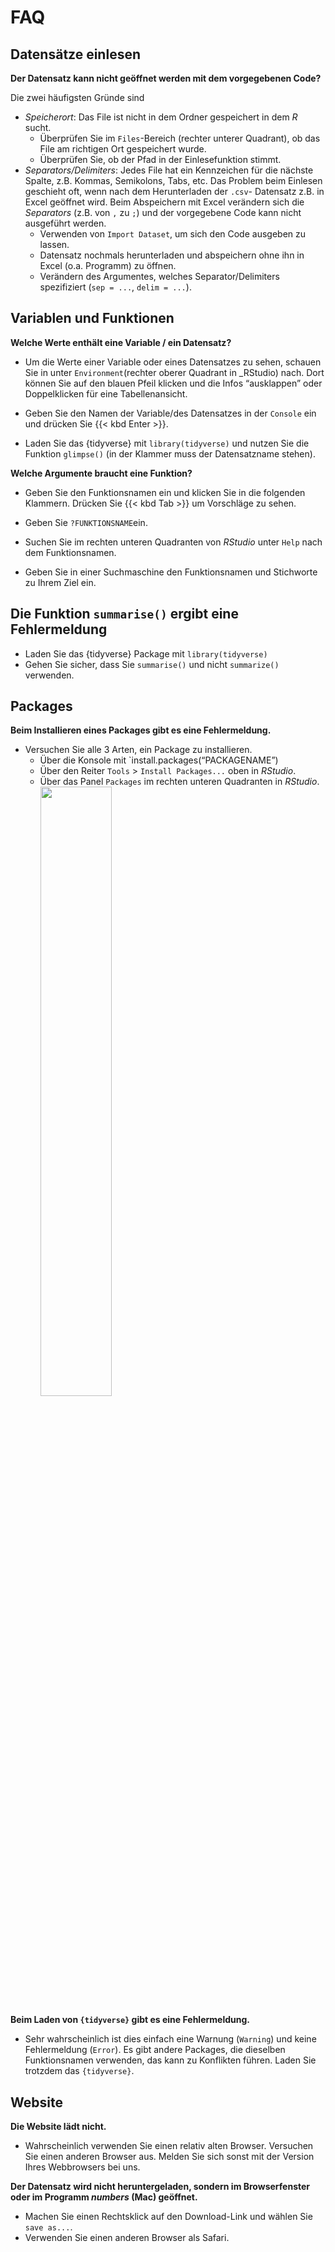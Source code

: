 # FAQ {.unnumbered #sec-thanks}

## Datensätze einlesen

__Der Datensatz kann nicht geöffnet werden mit dem vorgegebenen Code?__

Die zwei häufigsten Gründe sind

- _Speicherort_: Das File ist nicht in dem Ordner gespeichert in dem _R_ sucht.
    - Überprüfen Sie im `Files`-Bereich (rechter unterer Quadrant), ob das File am richtigen Ort gespeichert wurde.
    - Überprüfen Sie, ob der Pfad in der Einlesefunktion stimmt.

- _Separators/Delimiters_: Jedes File hat ein Kennzeichen für die nächste Spalte, z.B. Kommas, Semikolons, Tabs, etc.
Das Problem beim Einlesen geschieht oft, wenn nach dem Herunterladen der `.csv`- Datensatz z.B. in Excel geöffnet wird.
Beim Abspeichern mit Excel verändern sich die _Separators_ (z.B. von `,` zu `;`) und der vorgegebene Code kann nicht ausgeführt werden.
    - Verwenden von `Import Dataset`, um sich den Code ausgeben zu lassen.
    - Datensatz nochmals herunterladen und abspeichern ohne ihn in Excel (o.a. Programm) zu öffnen.
    - Verändern des Argumentes, welches Separator/Delimiters spezifiziert  (`sep = ...`, `delim = ...`).

## Variablen und Funktionen

__Welche Werte enthält eine Variable / ein Datensatz?__

- Um die Werte einer Variable oder eines Datensatzes zu sehen, schauen Sie in unter `Environment`(rechter oberer Quadrant in _RStudio) nach.
Dort können Sie auf den blauen Pfeil klicken und die Infos "ausklappen" oder Doppelklicken für eine Tabellenansicht.

- Geben Sie den Namen der Variable/des Datensatzes in der `Console` ein und drücken Sie {{< kbd Enter >}}. 

- Laden Sie das {tidyverse} mit `library(tidyverse)` und nutzen Sie die Funktion `glimpse()` (in der Klammer muss der Datensatzname stehen).

__Welche Argumente braucht eine Funktion?__

- Geben Sie den Funktionsnamen ein und klicken Sie in die folgenden Klammern. Drücken Sie {{< kbd Tab >}} um Vorschläge zu sehen.

- Geben Sie `?FUNKTIONSNAME`ein.

- Suchen Sie im rechten unteren Quadranten von _RStudio_ unter `Help` nach dem Funktionsnamen.

- Geben Sie in einer Suchmaschine den Funktionsnamen und Stichworte zu Ihrem Ziel ein.

## Die Funktion `summarise()` ergibt eine Fehlermeldung

- Laden Sie das {tidyverse} Package mit `library(tidyverse)`
- Gehen Sie sicher, dass Sie `summarise()` und nicht `summarize()` verwenden.

## Packages

__Beim Installieren eines Packages gibt es eine Fehlermeldung.__

- Versuchen Sie alle 3 Arten, ein Package zu installieren.
  - Über die Konsole mit `install.packages("PACKAGENAME")
  - Über den Reiter `Tools` > `Install Packages...` oben in _RStudio_. 
  - Über das Panel `Packages` im rechten unteren Quadranten in _RStudio_.
  ![](../imgs/install_packages.png){width=50%}
  

__Beim Laden von `{tidyverse}` gibt es eine Fehlermeldung.__

- Sehr wahrscheinlich ist dies einfach eine Warnung (`Warning`) und keine Fehlermeldung (`Error`). Es gibt andere Packages, die dieselben Funktionsnamen verwenden, das kann zu Konflikten führen. Laden Sie trotzdem das `{tidyverse}`.

<!-- https://statsandr.com/blog/top-10-errors-in-r/ -->


## Website

__Die Website lädt nicht.__

- Wahrscheinlich verwenden Sie einen relativ alten Browser. Versuchen Sie einen anderen Browser aus. Melden Sie sich sonst mit der Version Ihres Webbrowsers bei uns.

__Der Datensatz wird nicht heruntergeladen, sondern im Browserfenster oder im Programm _numbers_ (Mac) geöffnet.__

- Machen Sie einen Rechtsklick auf den Download-Link und wählen Sie `save as...`.
- Verwenden Sie einen anderen Browser als Safari.
